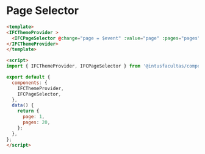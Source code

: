 
<Meta title="Presentational Components/Pagination/Page Selector/Usage" />

# Page Selector

```html
<template>
<IFCThemeProvider >
  <IFCPageSelector @change="page = $event" :value="page" :pages="pages" />
</IFCThemeProvider>
</template>

<script>
import { IFCThemeProvider, IFCPageSelector } from '@intusfacultas/component-library/build/index.esm';

export default {
  components: {
    IFCThemeProvider,
    IFCPageSelector,
  },
  data() {
    return {
      page: 1,
      pages: 20,
    };
  },
};
</script>

```